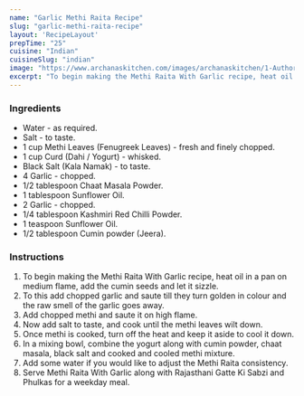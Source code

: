 ---
name: "Garlic Methi Raita Recipe"
slug: "garlic-methi-raita-recipe"
layout: 'RecipeLayout'
prepTime: "25"
cuisine: "Indian"
cuisineSlug: "indian"
image: "https://www.archanaskitchen.com/images/archanaskitchen/1-Author/pooja/Methi_raita_recipe-1.jpg"
excerpt: "To begin making the Methi Raita With Garlic recipe, heat oil in a pan on medium flame, add the cumin seeds and let it sizzle"
---

### Ingredients

- Water - as required.
- Salt - to taste.
- 1 cup Methi Leaves (Fenugreek Leaves) - fresh and finely chopped.
- 1 cup Curd (Dahi / Yogurt) - whisked.
- Black Salt (Kala Namak) - to taste.
- 4 Garlic - chopped.
- 1/2 tablespoon Chaat Masala Powder.
- 1 tablespoon Sunflower Oil.
- 2 Garlic - chopped.
- 1/4 tablespoon Kashmiri Red Chilli Powder.
- 1 teaspoon Sunflower Oil.
- 1/2 tablespoon Cumin powder (Jeera).

### Instructions

1. To begin making the Methi Raita With Garlic recipe, heat oil in a pan on medium flame, add the cumin seeds and let it sizzle.
1. To this add chopped garlic and saute till they turn golden in colour and the raw smell of the garlic goes away.
1. Add chopped methi and saute it on high flame.
1. Now add salt to taste, and cook until the methi leaves wilt down.
1. Once methi is cooked, turn off the heat and keep it aside to cool it down.
1. In a mixing bowl, combine the yogurt  along with cumin powder, chaat masala, black salt and cooked and cooled methi mixture.
1. Add some water if you would like to adjust the Methi Raita consistency.
1. Serve Methi Raita With Garlic along with Rajasthani Gatte Ki Sabzi and Phulkas for a weekday meal.
